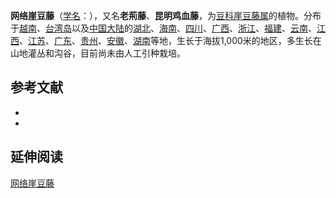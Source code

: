 {{Speciesbox
| name = 网络崖豆藤
| status = 
| status_system = 
| image =
| genus = Millettia
| species = reticulata
| authority = Benth.
| subdivision_ranks =[[变种|变种]]
| subdivision =
* 网络崖豆藤 ''M. r.'' var. ''reticulata''
}}

'''网络崖豆藤'''（[[学名|学名]]：{{lang|la|''Millettia reticulata''}}），又名'''老荊藤'''、'''昆明鸡血藤'''，为[[豆科|豆科]][[崖豆藤属|崖豆藤属]]的植物。分布于[[越南|越南]]、[[台湾岛|台湾岛]]以及[[中国大陆|中国大陆]]的[[湖北|湖北]]、[[海南|海南]]、[[四川|四川]]、[[广西|广西]]、[[浙江|浙江]]、[[福建|福建]]、[[云南|云南]]、[[江西|江西]]、[[江苏|江苏]]、[[广东|广东]]、[[贵州|贵州]]、[[安徽|安徽]]、[[湖南|湖南]]等地，生长于海拔1,000米的地区，多生长在山地灌丛和沟谷，目前尚未由人工引种栽培。

== 参考文献 ==

* {{cite web| url =http://www.bioinfo.cn/db05/KmzwSpecies.php?action=view&id=16349| title =网络崖豆藤（原变种）| work =《中国高等植物数据库全库》| publisher =中国科学院微生物研究所| author =昆明植物研究所| accessdate =2009-02-25| deadurl =yes| archiveurl =https://web.archive.org/web/20160305054549/http://www.bioinfo.cn/db05/KmzwSpecies.php?action=view&id=16349| archivedate =2016-03-05}}
* {{TaiBNET| zh=老荊藤 | id=ILD-20537-16522 | binomial=Millettia reticulata | authority=Benth., 1853 | var= | accessdate=2013-01-24}}

== 延伸阅读 ==
{{Wikisource further reading}}

{{Taxonbar|from=Q15228156}}

[[Category:崖豆藤属|网络崖豆藤]]


{{植物小作品}}